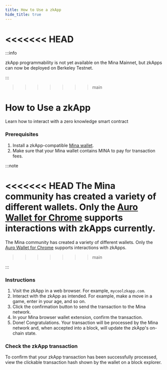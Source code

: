 ```yaml
---
title: How to Use a zkApp
hide_title: true
---
```


<<<<<<< HEAD
=======
:::info

zkApp programmability is not yet available on the Mina Mainnet, but zkApps can now be deployed on Berkeley Testnet.

:::

>>>>>>> main

# How to Use a zkApp

<Subhead>Learn how to interact with a zero knowledge smart contract</Subhead>


### Prerequisites

1. Install a zkApp-compatible [Mina wallet](../using-mina/install-a-wallet).
2. Make sure that your Mina wallet contains MINA to pay for transaction fees. 

:::note

<<<<<<< HEAD
The Mina community has created a variety of different wallets. Only the [Auro Wallet for Chrome](https://www.aurowallet.com) supports interactions with zkApps currently.	
=======
The Mina community has created a variety of different wallets. Only the [Auro Wallet for Chrome](https://www.aurowallet.com) supports interactions with zkApps.
>>>>>>> main

:::

### Instructions

1. Visit the zkApp in a web browser. For example, `mycoolzkapp.com`.
2. Interact with the zkApp as intended. For example, make a move in a game, enter in your age, and so on.
3. Click the confirmation button to send the transaction to the Mina network.
4. In your Mina browser wallet extension, confirm the transaction.
5. Done! Congratulations. Your transaction will be processed by the Mina network and, when accepted into a block, will update the zkApp's on-chain state.


### Check the zkApp transaction

To confirm that your zkApp transaction has been successfully processed, view the clickable transaction hash shown by the wallet on a block explorer.
